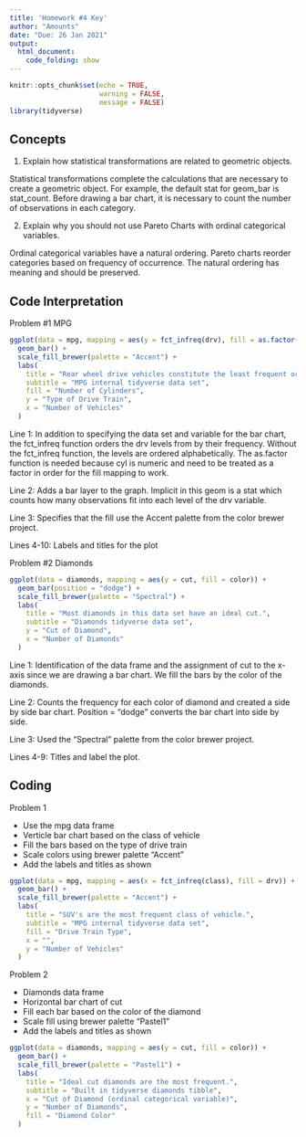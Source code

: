 ```yaml
---
title: 'Homework #4 Key'
author: "Amounts"
date: "Due: 26 Jan 2021"
output: 
  html_document:
    code_folding: show
---
```


```r
knitr::opts_chunk$set(echo = TRUE,
                      warning = FALSE,
                      message = FALSE)
library(tidyverse)
```

## Concepts

1. Explain how statistical transformations are related to geometric objects.

Statistical transformations complete the calculations that are necessary to create a geometric object. For example, the default stat for geom_bar is stat_count. Before drawing a bar chart, it is necessary to count the number of observations in each category.

2. Explain why you should not use Pareto Charts with ordinal categorical variables.

Ordinal categorical variables have a natural ordering. Pareto charts reorder categories based on frequency of occurrence. The natural ordering has meaning and should be preserved.  

## Code Interpretation

Problem #1  MPG
```r
ggplot(data = mpg, mapping = aes(y = fct_infreq(drv), fill = as.factor(cyl))) +
  geom_bar() +
  scale_fill_brewer(palette = "Accent") +
  labs(
    title = "Rear wheel drive vehicles constitute the least frequent occurence.",
    subtitle = "MPG internal tidyverse data set",
    fill = "Number of Cylinders",
    y = "Type of Drive Train",
    x = "Number of Vehicles"
  )
```

Line 1: In addition to specifying the data set and variable for the bar chart, the fct_infreq function orders the drv levels from by their frequency. Without the fct_infreq function, the levels are ordered alphabetically. The as.factor function is needed because cyl is numeric and need to be treated as a factor in order for the fill mapping to work.

Line 2: Adds a bar layer to the graph. Implicit in this geom is a stat which counts how many observations fit into each level of the drv variable.

Line 3: Specifies that the fill use the Accent palette from the color brewer project.

Lines 4-10: Labels and titles for the plot

Problem #2 Diamonds

```r
ggplot(data = diamonds, mapping = aes(y = cut, fill = color)) +
  geom_bar(position = "dodge") +
  scale_fill_brewer(palette = "Spectral") +
  labs(
    title = "Most diamonds in this data set have an ideal cut.",
    subtitle = "Diamonds tidyverse data set",
    y = "Cut of Diamond",
    x = "Number of Diamonds"
  )
```

Line 1: Identification of the data frame and the assignment of cut to the x-axis since we are drawing a bar chart. We fill the bars by the color of the diamonds.

Line 2: Counts the frequency for each color of diamond and created a side by side bar chart. Position = "dodge" converts the bar chart into side by side.

Line 3: Used the "Spectral" palette from the color brewer project.

Lines 4-9: Titles and label the plot.

## Coding

Problem 1

* Use the mpg data frame
* Verticle bar chart based on the class of vehicle
* Fill the bars based on the type of drive train
* Scale colors using brewer palette "Accent"
* Add the labels and titles as shown


```r
ggplot(data = mpg, mapping = aes(x = fct_infreq(class), fill = drv)) +
  geom_bar() +
  scale_fill_brewer(palette = "Accent") +
  labs(
    title = "SUV's are the most frequent class of vehicle.",
    subtitle = "MPG internal tidyverse data set",
    fill = "Drive Train Type",
    x = "",
    y = "Number of Vehicles"
  )
```

Problem 2

* Diamonds data frame
* Horizontal bar chart of cut
* Fill each bar based on the color of the diamond
* Scale fill using brewer palette "Pastel1"
* Add the labels and titles as shown

```r
ggplot(data = diamonds, mapping = aes(y = cut, fill = color)) +
  geom_bar() +
  scale_fill_brewer(palette = "Pastel1") +
  labs(
    title = "Ideal cut diamonds are the most frequent.",
    subtitle = "Built in tidyverse diamonds tibble",
    x = "Cut of Diamond (ordinal categorical variable)",
    y = "Number of Diamonds",
    fill = "Diamond Color"
  )
```

